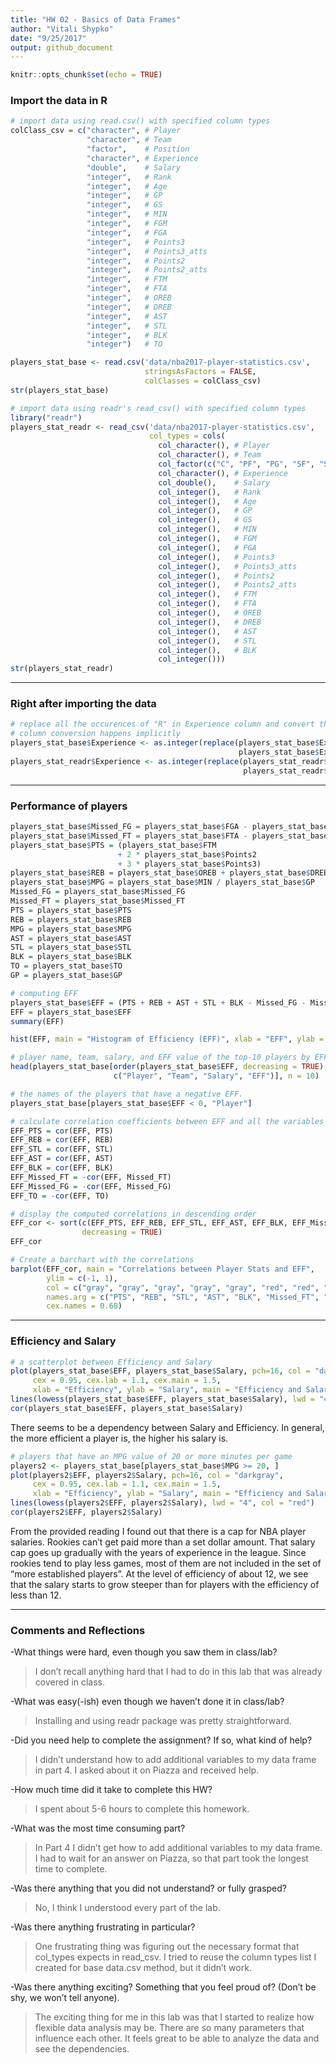 ```yaml
---
title: "HW 02 - Basics of Data Frames"
author: "Vitali Shypko"
date: "9/25/2017"
output: github_document
---
```


```r
knitr::opts_chunk$set(echo = TRUE)
```

### Import the data in R

```r
# import data using read.csv() with specified column types
colClass_csv = c("character", # Player
                 "character", # Team
                 "factor",    # Position
                 "character", # Experience
                 "double",    # Salary
                 "integer",   # Rank
                 "integer",   # Age
                 "integer",   # GP
                 "integer",   # GS
                 "integer",   # MIN
                 "integer",   # FGM
                 "integer",   # FGA
                 "integer",   # Points3               
                 "integer",   # Points3_atts
                 "integer",   # Points2
                 "integer",   # Points2_atts
                 "integer",   # FTM
                 "integer",   # FTA
                 "integer",   # OREB
                 "integer",   # DREB
                 "integer",   # AST
                 "integer",   # STL
                 "integer",   # BLK
                 "integer")   # TO

players_stat_base <- read.csv('data/nba2017-player-statistics.csv',
                              stringsAsFactors = FALSE,
                              colClasses = colClass_csv)
str(players_stat_base)
```

```r
# import data using readr's read_csv() with specified column types
library("readr")
players_stat_readr <- read_csv('data/nba2017-player-statistics.csv', 
                               col_types = cols(
                                 col_character(), # Player
                                 col_character(), # Team
                                 col_factor(c("C", "PF", "PG", "SF", "SG")),    # Position
                                 col_character(), # Experience
                                 col_double(),    # Salary
                                 col_integer(),   # Rank
                                 col_integer(),   # Age
                                 col_integer(),   # GP
                                 col_integer(),   # GS
                                 col_integer(),   # MIN
                                 col_integer(),   # FGM
                                 col_integer(),   # FGA
                                 col_integer(),   # Points3               
                                 col_integer(),   # Points3_atts
                                 col_integer(),   # Points2
                                 col_integer(),   # Points2_atts
                                 col_integer(),   # FTM
                                 col_integer(),   # FTA
                                 col_integer(),   # OREB
                                 col_integer(),   # DREB
                                 col_integer(),   # AST
                                 col_integer(),   # STL
                                 col_integer(),   # BLK
                                 col_integer()))
str(players_stat_readr)
```

***

### Right after importing the data

```r
# replace all the occurences of "R" in Experience column and convert the column to integers
# column conversion happens implicitly
players_stat_base$Experience <- as.integer(replace(players_stat_base$Experience,
                                                   players_stat_base$Experience=="R", 1))
players_stat_readr$Experience <- as.integer(replace(players_stat_readr$Experience,
                                                    players_stat_readr$Experience=="R", 1))
```

***

### Performance of players

```r
players_stat_base$Missed_FG = players_stat_base$FGA - players_stat_base$FGM
players_stat_base$Missed_FT = players_stat_base$FTA - players_stat_base$FTM
players_stat_base$PTS = (players_stat_base$FTM 
                        + 2 * players_stat_base$Points2 
                        + 3 * players_stat_base$Points3)
players_stat_base$REB = players_stat_base$OREB + players_stat_base$DREB
players_stat_base$MPG = players_stat_base$MIN / players_stat_base$GP
Missed_FG = players_stat_base$Missed_FG
Missed_FT = players_stat_base$Missed_FT
PTS = players_stat_base$PTS
REB = players_stat_base$REB
MPG = players_stat_base$MPG
AST = players_stat_base$AST
STL = players_stat_base$STL
BLK = players_stat_base$BLK
TO = players_stat_base$TO
GP = players_stat_base$GP

# computing EFF
players_stat_base$EFF = (PTS + REB + AST + STL + BLK - Missed_FG - Missed_FT - TO) / GP
EFF = players_stat_base$EFF
summary(EFF)

hist(EFF, main = "Histogram of Efficiency (EFF)", xlab = "EFF", ylab = "Frequency", col = "gray")
```

```r
# player name, team, salary, and EFF value of the top-10 players by EFF in decreasing order
head(players_stat_base[order(players_stat_base$EFF, decreasing = TRUE), 
                       c("Player", "Team", "Salary", "EFF")], n = 10)
```

```r
# the names of the players that have a negative EFF.
players_stat_base[players_stat_base$EFF < 0, "Player"]
```

```r
# calculate correlation coefficients between EFF and all the variables used in the EFF formula (using cor())
EFF_PTS = cor(EFF, PTS)
EFF_REB = cor(EFF, REB)
EFF_STL = cor(EFF, STL)
EFF_AST = cor(EFF, AST)
EFF_BLK = cor(EFF, BLK)
EFF_Missed_FT = -cor(EFF, Missed_FT)
EFF_Missed_FG = -cor(EFF, Missed_FG)
EFF_TO = -cor(EFF, TO)
```

```r
# display the computed correlations in descending order
EFF_cor <- sort(c(EFF_PTS, EFF_REB, EFF_STL, EFF_AST, EFF_BLK, EFF_Missed_FT, EFF_Missed_FG, EFF_TO),
                decreasing = TRUE)
EFF_cor

# Create a barchart with the correlations
barplot(EFF_cor, main = "Correlations between Player Stats and EFF",
        ylim = c(-1, 1),
        col = c("gray", "gray", "gray", "gray", "gray", "red", "red", "red"),
        names.arg = c("PTS", "REB", "STL", "AST", "BLK", "Missed_FT", "Missed_FG", "TO"),
        cex.names = 0.68)
```

***

### Efficiency and Salary

```r
# a scatterplot between Efficiency and Salary
plot(players_stat_base$EFF, players_stat_base$Salary, pch=16, col = "darkgray", 
     cex = 0.95, cex.lab = 1.1, cex.main = 1.5,
     xlab = "Efficiency", ylab = "Salary", main = "Efficiency and Salary")
lines(lowess(players_stat_base$EFF, players_stat_base$Salary), lwd = "4", col = "red")
cor(players_stat_base$EFF, players_stat_base$Salary)
```
There seems to be a dependency between Salary and Efficiency. In general, the more efficient a player is, the higher his salary is.

```r
# players that have an MPG value of 20 or more minutes per game
players2 <- players_stat_base[players_stat_base$MPG >= 20, ]
plot(players2$EFF, players2$Salary, pch=16, col = "darkgray",
     cex = 0.95, cex.lab = 1.1, cex.main = 1.5,
     xlab = "Efficiency", ylab = "Salary", main = "Efficiency and Salary (for players with MPG >= 20)")
lines(lowess(players2$EFF, players2$Salary), lwd = "4", col = "red")
cor(players2$EFF, players2$Salary)
```
From the provided reading I found out that there is a cap for NBA player salaries. Rookies can't get paid more than a set dollar amount. That salary cap goes up gradually with the years of experience in the league. Since rookies tend to play less games, most of them are not included in the set of "more established players". At the level of efficiency of about 12, we see that the salary starts to grow steeper than for players with the efficiency of less than 12.

***

### Comments and Reflections

-What things were hard, even though you saw them in class/lab?

>I don't recall anything hard that I had to do in this lab that was already covered in class.

-What was easy(-ish) even though we haven’t done it in class/lab?

>Installing and using readr package was pretty straightforward.

-Did you need help to complete the assignment? If so, what kind of help?

>I didn't understand how to add additional variables to my data frame in part 4. I asked about it on Piazza and received help.

-How much time did it take to complete this HW?

>I spent about 5-6 hours to complete this homework.

-What was the most time consuming part?

>In Part 4 I didn't get how to add additional variables to my data frame. I had to wait for an answer on Piazza, so that part took the longest time to complete.

-Was there anything that you did not understand? or fully grasped?

>No, I think I understood every part of the lab.

-Was there anything frustrating in particular?

>One frustrating thing was figuring out the necessary format that col_types expects in read_csv. I tried to reuse the column types list I created for base data.csv method, but it didn't work.

-Was there anything exciting? Something that you feel proud of? (Don’t be shy, we won’t tell anyone).

>The exciting thing for me in this lab was that I started to realize how flexible data analysis may be. There are so many parameters that influence each other. It feels great to be able to analyze the data and see the dependencies.